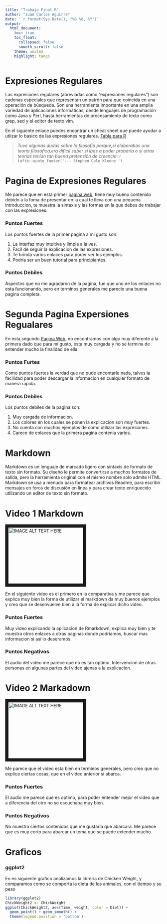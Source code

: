 ```yaml
---
title: "Trabajo Final R"
author: "Juan Carlos Aguirre"
date: '`r format(Sys.Date(), "%B %d, %Y")`'
output:
  html_document:
    toc: true
    toc_float:
      collapsed: false
      smooth_scroll: false
    theme: united
    highlight: tango
---
```


# Expresiones Regulares

Las expresiones regulares (abreviadas como "expresiones regulares") son cadenas especiales que representan un patrón para que coincida en una operación de búsqueda. Son una herramienta importante en una amplia variedad de aplicaciones informáticas, desde lenguajes de programación como Java y Perl, hasta herramientas de procesamiento de texto como grep, sed y el editor de texto vim.

En el siguente enlace puedes encontrar un cheat sheet que puede ayudar a utlizar lo basico de las expresiones regulares. [Tabla para R](https://rstudio.com/wp-content/uploads/2016/09/RegExCheatsheet.pdf)



> _Tuve algunas dudas sobre la filosofía porque,si elaborabas una teoría filosófica,era difícil saber si ibas a poder probarla o si otras teorías tenían tan buena pretensión de creencia._
> `r tufte::quote_footer('--- Stephen Cole Kleene ')`



# Pagina de Expresiones Regulares

Me parece que en esta primer [pagina web](https://www.adictosaltrabajo.com/2015/01/29/regexsam/), tiene muy bueno contenido debido  a la foma de presentar en la cual te lleva con una pequena introduccion, te muestra la sintaxis y las formas en la que debes de trabajar con las expresiones. 

### Puntos Fuertes

Los puntos fuertes de la primer pagina a mi gusto son:

1. La interfaz muy intuitiva y limpia a la ves.
2. Facil de seguir la explicacion de las expresiones.
3. Te brinda varios enlaces para poder ver los ejemplos.
4. Podria ser un buen tutorial para principiantes.

### Puntos Debiles

Aspectos que no me agradaron de la pagina, fue que uno de los enlaces no esta funcionando, pero en terminos generales me parecio una buena pagina completa.


# Segunda Pagina Expersiones Regualares

En esta segundo [Pagina Web](https://eldesvandejose.com/2017/08/18/expresiones-regulares-general/), no encontramos con algo muy diferente a la primera dado que para mi gusto, esta muy cargada y no se termina de entender mucho la finalidad de ella.

### Puntos Furtes

Como puntos fuertes la verdad que no pude encontarle nada, talves la facilidad para poder descargar la informacion en cualquier formato de manera rapida.

### Puntos Debiles

Los puntos debiles de la pagina son:

1. Muy cargada de informacion.
2. Los colores en los cuales se ponen la explicacion son muy fuertes.
3. No cuenta con muchos ejemplos de como utilizar las expresiones.
4. Carece de enlaces que la primera pagina contenia varios.

# Markdown

Markdown es un lenguaje de marcado ligero con sintaxis de formato de texto sin formato. Su diseño le permite convertirse a muchos formatos de salida, pero la herramienta original con el mismo nombre solo admite HTML. Markdown se usa a menudo para formatear archivos Readme, para escribir mensajes en foros de discusión en línea y para crear texto enriquecido utilizando un editor de texto sin formato.

# Video 1 Markdown

<a href="https://www.youtube.com/watch?v=tE8cgL1P-U0" target="_blank"><img src="http://img.youtube.com/vi/tE8cgL1P-U0/0.jpg" 
alt="IMAGE ALT TEXT HERE" width="240" height="180" border="10" /></a>

En el siguiente video es el primero en la comparativa y me parece que explica muy bien la forma de utilizar el markdown da muy buenos ejemplos y creo que se desenvuelve bien a la forma de explicar dicho video.

### Puntos Fuertes

Muy video explicando la aplicacion de Rmarkdown, explica muy bien y te muestra otros enlaces a otras paginas donde podriamos, buscar mas informacion si asi lo deseramos.

### Puntos Negativos

El audio del video me parece que no es tan optimo.
Intervencion de otras personas en algunas partes del video ajenas a la explicacion.

# Video 2 Markadown 

<a href="https://www.youtube.com/watch?v=u4ZdvYXjsIo" target="_blank"><img 
src="http://img.youtube.com/vi/u4ZdvYXjsIo/0.jpg" 
alt="IMAGE ALT TEXT HERE" width="240" height="180" border="10" /></a>

Me parece que el video esta bien en terminos generales, pero creo que no explica ciertas cosas, que en el video anterior si abarca.

### Puntos Fuertes

El audio me parece que es optimo, para poder entender mejor el video que a diferencia del otro no se escuchaba muy bien.

### Puntos Negativos

No muestra ciertos contenidos que me gustaria que abarcara.
Me parece que es muy corto para abarcar un tema que se puede extender mucho. 

# Graficos
### ggplot2

En es siguiente grafico analizamos la libreria de Chicken Weight, y comparamos como se comporta la dieta de los animales, con el tiempo y su peso

```r
library(ggplot2)
ChickWeight2 <- ChickWeight
ggplot(ChickWeight2, aes(Time, weight, color = Diet)) +
  geom_point() + geom_smooth() +
  theme(legend.position = 'bottom')
```


